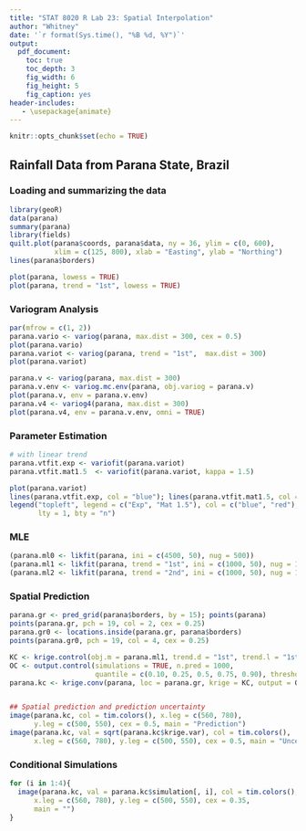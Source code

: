 ```yaml
---
title: "STAT 8020 R Lab 23: Spatial Interpolation"
author: "Whitney"
date: '`r format(Sys.time(), "%B %d, %Y")`'
output:
  pdf_document:
    toc: true
    toc_depth: 3
    fig_width: 6
    fig_height: 5
    fig_caption: yes
header-includes:
   - \usepackage{animate}
---
```


```r
knitr::opts_chunk$set(echo = TRUE)
```

## Rainfall Data from Parana State, Brazil

### Loading and summarizing the data

```r
library(geoR)
data(parana)
summary(parana)
library(fields)
quilt.plot(parana$coords, parana$data, ny = 36, ylim = c(0, 600),
           xlim = c(125, 800), xlab = "Easting", ylab = "Northing")
lines(parana$borders)

plot(parana, lowess = TRUE)
plot(parana, trend = "1st", lowess = TRUE)
```

### Variogram Analysis

```r
par(mfrow = c(1, 2))
parana.vario <- variog(parana, max.dist = 300, cex = 0.5)
plot(parana.vario)
parana.variot <- variog(parana, trend = "1st",  max.dist = 300)
plot(parana.variot)

parana.v <- variog(parana, max.dist = 300)
parana.v.env <- variog.mc.env(parana, obj.variog = parana.v)
plot(parana.v, env = parana.v.env)
parana.v4 <- variog4(parana, max.dist = 300)
plot(parana.v4, env = parana.v.env, omni = TRUE)
```

### Parameter Estimation

```r
# with linear trend
parana.vtfit.exp <- variofit(parana.variot)
parana.vtfit.mat1.5  <- variofit(parana.variot, kappa = 1.5)

plot(parana.variot)
lines(parana.vtfit.exp, col = "blue"); lines(parana.vtfit.mat1.5, col = 2)
legend("topleft", legend = c("Exp", "Mat 1.5"), col = c("blue", "red"),
       lty = 1, bty = "n")
```

### MLE

```r
(parana.ml0 <- likfit(parana, ini = c(4500, 50), nug = 500))
(parana.ml1 <- likfit(parana, trend = "1st", ini = c(1000, 50), nug = 100))
(parana.ml2 <- likfit(parana, trend = "2nd", ini = c(1000, 50), nug = 100))
```

### Spatial Prediction

```r
parana.gr <- pred_grid(parana$borders, by = 15); points(parana)
points(parana.gr, pch = 19, col = 2, cex = 0.25)
parana.gr0 <- locations.inside(parana.gr, parana$borders)
points(parana.gr0, pch = 19, col = 4, cex = 0.25)

KC <- krige.control(obj.m = parana.ml1, trend.d = "1st", trend.l = "1st")
OC <- output.control(simulations = TRUE, n.pred = 1000,
                     quantile = c(0.10, 0.25, 0.5, 0.75, 0.90), threshold = 350) 
parana.kc <- krige.conv(parana, loc = parana.gr, krige = KC, output = OC) 


## Spatial prediction and prediction uncertainty
image(parana.kc, col = tim.colors(), x.leg = c(560, 780),
      y.leg = c(500, 550), cex = 0.5, main = "Prediction")
image(parana.kc, val = sqrt(parana.kc$krige.var), col = tim.colors(),
      x.leg = c(560, 780), y.leg = c(500, 550), cex = 0.5, main = "Uncertainty")
```

### Conditional Simulations

```r
for (i in 1:4){
  image(parana.kc, val = parana.kc$simulation[, i], col = tim.colors(), 
      x.leg = c(560, 780), y.leg = c(500, 550), cex = 0.35,
      main = "")
}
```


